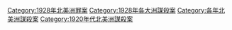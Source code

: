 [[Category:1928年北美洲罪案|Category:1928年北美洲罪案]]
[[Category:1928年各大洲謀殺案|Category:1928年各大洲謀殺案]]
[[Category:各年北美洲謀殺案|Category:各年北美洲謀殺案]]
[[Category:1920年代北美洲謀殺案|Category:1920年代北美洲謀殺案]]
